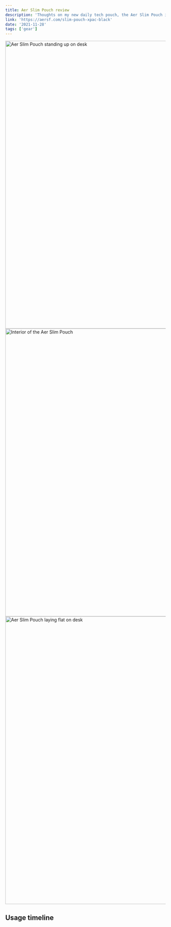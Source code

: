 ```yaml
---
title: Aer Slim Pouch review
description: 'Thoughts on my new daily tech pouch, the Aer Slim Pouch in X-Pac material.'
link: 'https://aersf.com/slim-pouch-xpac-black'
date: '2021-11-28'
tags: ['gear']
---
```


<Slideshow>
  <Image
    src="https://res.cloudinary.com/alexcarpenter/image/upload/c_scale,w_1200/v1637598933/Personal%20Website/IMG_0909.jpg"
    width="1200"
    height="900"
    alt="Aer Slim Pouch standing up on desk"
  />
  <Image
    src="https://res.cloudinary.com/alexcarpenter/image/upload/c_scale,w_1200/v1637598919/Personal%20Website/IMG_0912.jpg"
    width="1200"
    height="900"
    alt="Interior of the Aer Slim Pouch"
  />
  <Image
    src="https://res.cloudinary.com/alexcarpenter/image/upload/c_scale,w_1200/v1637598934/Personal%20Website/IMG_0911.jpg"
    width="1200"
    height="900"
    alt="Aer Slim Pouch laying flat on desk"
  />
</Slideshow>

## Usage timeline

<Card
  eyebrow="Initial impressions"
  title="Loving the size and materials"
  description="This is feeling like the perfect size for my carrying needs. Big fan of the X-Pac material and hi-viz orange interior. The zipper pulls feel a bit excessive, but not really a problem for me."
/>

<Card
  eyebrow="1 week"
  title="Already seeing wear and tear"
  description="After less than 1 week of use, really only one outing with the pouch, I noticed threads were coming loose already on the interior organization and external seems."
/>

<Card
  eyebrow="2 weeks"
  title="Aer sent replacement"
  description="Reached out to Aer with the issues I was seeing, and they sent out a replacement no questions asked."
/>